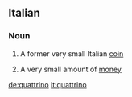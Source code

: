 ==Italian==

===Noun===
{{it-noun|quattrin|m|o|i}}

# A former very small Italian [[coin]]
# {{context|by extension|lang=it}} A very small amount of [[money]]

[[de:quattrino]]
[[it:quattrino]]